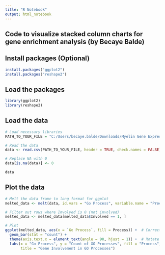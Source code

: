 ---
title: "R Notebook"
output: html_notebook
---
## Code to visualize stacked column charts for gene enrichment analysis (by Becaye Balde)

## Install packages (Optional)

```{r}
install.packages("ggplot2")
install.packages("reshape2")
```
## Load the packages


```{r}
library(ggplot2)
library(reshape2)
```


## Load the data


```{r}
# Load necessary libraries
PATH_TO_YOUR_FILE = "C:/Users/becaye.balde/Downloads/Myelin Gene Expression Analysis - Sheet8 (1).csv"

# Read the data
data <- read.csv(PATH_TO_YOUR_FILE, header = TRUE, check.names = FALSE)

# Replace NA with 0
data[is.na(data)] <- 0

data
```

## Plot the data

```{r}
# Melt the data frame to long format for ggplot
melted_data <- melt(data, id.vars = "Go Process", variable.name = "Process", value.name = "Involved")

# Filter out rows where Involved is 0 (not involved)
melted_data <- melted_data[melted_data$Involved == 1, ]

# Plot
ggplot(melted_data, aes(x = `Go Process`, fill = Process)) +  # Correct the usage of backticks for variable names if needed
  geom_bar(stat = "count") +
  theme(axis.text.x = element_text(angle = 90, hjust = 1)) +  # Rotate x labels for readability
  labs(x = "Go Process", y = "Count of GO Processes", fill = "Process",
       title = "Gene Involvement in GO Processes")
```

